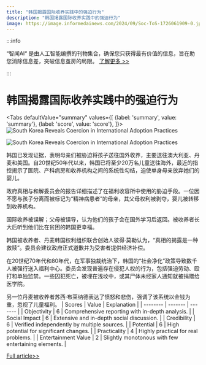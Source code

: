 ```yaml
---
title: "韩国揭露国际收养实践中的强迫行为"
description: "韩国揭露国际收养实践中的强迫行为"
image: https://image.informedainews.com/2024/09/Soc-ToS-1726061909-0.jpg
---
```



:::info

“智闻AI“ 是由人工智能编撰的刊物集合，确保您只获得最有价值的信息，旨在助您消除信息差，突破信息茧房的局限。  [了解更多 >>](/)

:::

# 韩国揭露国际收养实践中的强迫行为


<Tabs
	defaultValue="summary"
	values={[
	{label: 'summary', value: 'summary'},
	{label: 'score', value: 'score'},
]}>
<TabItem value="summary">
<img
  src="https://image.informedainews.com/2024/09/Soc-ToS-1726061909-0.jpg"
  alt="South Korea Reveals Coercion in International Adoption Practices"
/>

<img
  src="https://image.informedainews.com/2024/09/Soc-IrS-1726061909-1.jpg"
  alt="South Korea Reveals Coercion in International Adoption Practices"
/>



韩国已发现证据，表明母亲们被胁迫将孩子送往国外收养，主要送往澳大利亚、丹麦和美国。自20世纪50年代以来，韩国已将至少20万名儿童送往海外，最近的指控揭示了医院、产科病房和收养机构之间的系统性勾结，迫使单身母亲放弃她们的婴儿。

政府真相与和解委员会的报告详细描述了在福利收容所中使用的胁迫手段。一位因不愿与孩子分离而被标记为“精神病患者”的母亲，其父母权利被剥夺，婴儿被转移到收养机构。

国际收养被误解；父母被误导，认为他们的孩子会在国外学习后返回。被收养者长大后听到他们比在贫困的韩国更幸福。

韩国被收养者、丹麦韩国权利组织联合创始人彼得·莫勒认为，“真相的揭露是一种救赎”。委员会建议政府正式道歉并为受害者提供经济补偿。

在20世纪70年代和80年代，在军事独裁统治下，韩国的“社会净化”政策导致数千人被强行送入福利中心。委员会发现普遍存在侵犯人权的行为，包括强迫劳动、殴打和单独监禁。一些囚犯死亡，被埋在浅坟中，或其尸体未经家人通知就被捐赠给医学院。

另一位丹麦被收养者苏西·布莱纳德表达了愤怒和悲伤，强调了该系统以金钱为重，忽视了儿童福利。
</TabItem>
<TabItem value="score">
	| Scores     | Value   | Explanation |
	| -------- | ------- | ------- |
	| Objectivity  | 6    | Comprehensive reporting with in-depth analysis.    |
	| Social Impact | 6     | Extensive and in-depth social discussion.    |
	| Credibility    | 6    | Verified independently by multiple sources.    |
	| Potential    | 6    | High potential for significant changes.    |
	| Practicality    | 4    | Highly practical for real problems.    |
	| Entertainment Value    | 2    | Slightly monotonous with few entertaining elements.    |
</TabItem>
</Tabs>

[Full article>>](https://www.theguardian.com/global-development/article/2024/sep/10/south-korea-finds-mothers-were-forced-to-give-up-babies-for-adoption-abroad)
